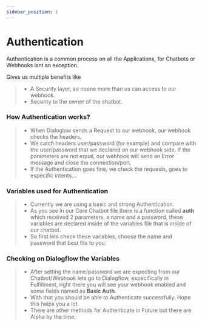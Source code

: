```yaml
---
sidebar_position: 1
---
```


# Authentication


Authentication is a common process on all the Applications, for Chatbots or Webhooks isnt an exception.

Gives us multiple benefits like

> - A Security layer, so noone more than us can access to our webhook.
> - Security to the owner of the chatbot.

### How Authentication works?

> - When Dialoglow sends a Request to our webhook, our webhook checks the headers.
> - We catch headers user/password (for example) and compare with the user/password that we declared on our webhook side. If the parameters are not equal, our webhook will send an Error message and close the connection/port.
> - If the Authentication goes fine, we check the requests, goes to especific intents...

### Variables used for Authentication

> - Currently we are using a basic and strong Authentication.
> - As you see in our Core Chatbot file there is a function called **auth** which received 2 parameters, a name and a password, these variables are declared inside of the variables file that is inside of our chatbot.
> - So first lets check these variables, choose the name and password that best fits to you.

### Checking on Dialogflow the Variables

> - After setting the name/password we are expecting from our Chatbot/Webhook lets go to Dialogflow, especifically in Fulfillment, right there you will see your webhook enabled and some fields named as **Basic Auth**.
> - With that you should be able to Authenticate successfully. Hope this helps you a lot.
> - There are other methods for Authenticate in Future but there are Alpha by the time.
